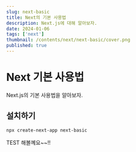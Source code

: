```yaml
---
slug: next-basic
title: Next의 기본 사용법
description: Next.js에 대해 알아보자.
date: 2024-01-06
tags: ['next']
thumbnail: /contents/next/next-basic/cover.png
published: true
---
```


# Next 기본 사용법

Next.js의 기본 사용법을 알아보자.

## 설치하기

```bash
npx create-next-app next-basic
```


TEST 해볼꼐요~~!!